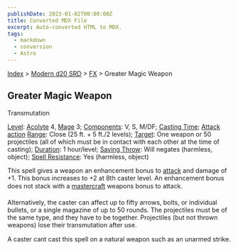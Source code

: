 ```yaml
---
publishDate: 2023-01-02T00:00:00Z
title: Converted MDX File
excerpt: Auto-converted HTML to MDX.
tags:
  - markdown
  - conversion
  - Astro
---
```






[Index](-index) > [Modern d20 SRD](modern-d20-srd-index) > [FX](modern-d20-srd-fx-index) > Greater Magic Weapon




## Greater Magic Weapon


Transmutation


[Level](modern-d20-srd-fx-level): [Acolyte](modern-d20-srd-classes-advanced-acolyte) 4, [Mage](modern-d20-srd-classes-advanced-mage) 3; [Components](modern-d20-srd-fx-components): V, S, M/DF; [Casting Time](modern-d20-srd-fx-casting-time); [Attack action](modern-d20-srd-combat-attack-actions) [Range](modern-d20-srd-fx-range): Close (25 ft. + 5 ft./2 levels); [Target](modern-d20-srd-fx-target): One weapon or 50 projectiles (all of which must be in contact with each other at the time of casting); [Duration](modern-d20-srd-fx-duration):  1 hour/level; [Saving Throw](modern-d20-srd-basics-saving-throws): Will negates (harmless, object); [Spell Resistance](modern-d20-srd-special-abilities-spell-resistance): Yes (harmless, object)


This spell gives a weapon an enhancement bonus to [attack](modern-d20-srd-combat-attack-roll) and damage of +1. This bonus increases to +2 at 8th caster level. An enhancement bonus does not stack with a [mastercraft](modern-d20-srd-equipment-mastercraft-objects) weapons bonus to attack.



Alternatively, the caster can affect up to fifty arrows, bolts, or individual bullets, or a single magazine of up to 50 rounds. The projectiles must be of the same type, and they have to be together. Projectiles (but not thrown weapons) lose their transmutation after use.


A caster cant cast this spell on a natural weapon such as an unarmed strike.






